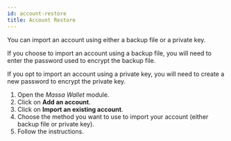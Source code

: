```yaml
---
id: account-restore
title: Account Restore
---
```


You can import an account using either a backup file or a private key.

If you choose to import an account using a backup file, you will need to enter the password used to encrypt the backup file.

If you opt to import an account using a private key, you will need to create a new password to encrypt the private key.

1. Open the *Massa Wallet* module.
2. Click on **Add an account**.
3. Click on **Import an existing account**.
4. Choose the method you want to use to import your account (either backup file or private key).
5. Follow the instructions.
